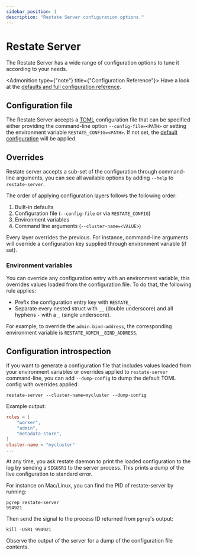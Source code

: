 ```yaml
---
sidebar_position: 1
description: "Restate Server configuration options."
---
```



# Restate Server

The Restate Server has a wide range of configuration options to tune it according to your needs.

<Admonition type={"note"} title={"Configuration Reference"}>
    Have a look at the [defaults and full configuration reference](/references/server_config).
</Admonition>

## Configuration file

The Restate Server accepts a [TOML](https://toml.io/en/) configuration file that can be specified either providing the command-line option `--config-file=<PATH>` or setting the environment variable `RESTATE_CONFIG=<PATH>`. If not set, the [default configuration](#default-configuration) will be applied.

## Overrides

Restate server accepts a sub-set of the configuration through command-line arguments, you can see all available options by adding `--help` to `restate-server`.

The order of applying configuration layers follows the following order:
1. Built-in defaults 
2. Configuration file (`--config-file` or via `RESTATE_CONFIG`)
3. Environment variables
4. Command line arguments (`--cluster-name=<VALUE>`)

<Admonition type="info" title="Note">
Every layer overrides the previous. For instance, command-line arguments will override a configuration key supplied through environment variable (if set).
</Admonition>

### Environment variables
You can override any configuration entry with an environment variable, this overrides values loaded from the configuration file. To do that, the following rule applies:

* Prefix the configuration entry key with `RESTATE_` 
* Separate every nested struct with `__` (double underscore) and all hyphens `-` with a `_` (single underscore).

For example, to override the `admin.bind-address`, the corresponding environment variable is `RESTATE_ADMIN__BIND_ADDRESS`.

## Configuration introspection

If you want to generate a configuration file that includes values loaded from your environment variables or overrides applied to `restate-server` command-line, you can add `--dump-config` to dump the default TOML config with overrides applied:
```shell
restate-server --cluster-name=mycluster --dump-config
```
Example output:
```toml
roles = [
    "worker",
    "admin",
    "metadata-store",
]
cluster-name = "mycluster"
...
```

At any time, you ask restate daemon to print the loaded configuration to the log by sending a `SIGUSR1` to the server process. This prints a dump of the live configuration to standard error.

For instance on Mac/Linux, you can find the PID of restate-server by running:
```shell
pgrep restate-server
994921
```
Then send the signal to the process ID returned from `pgrep`'s output:
```shell
kill -USR1 994921
```
Observe the output of the server for a dump of the configuration file contents.

